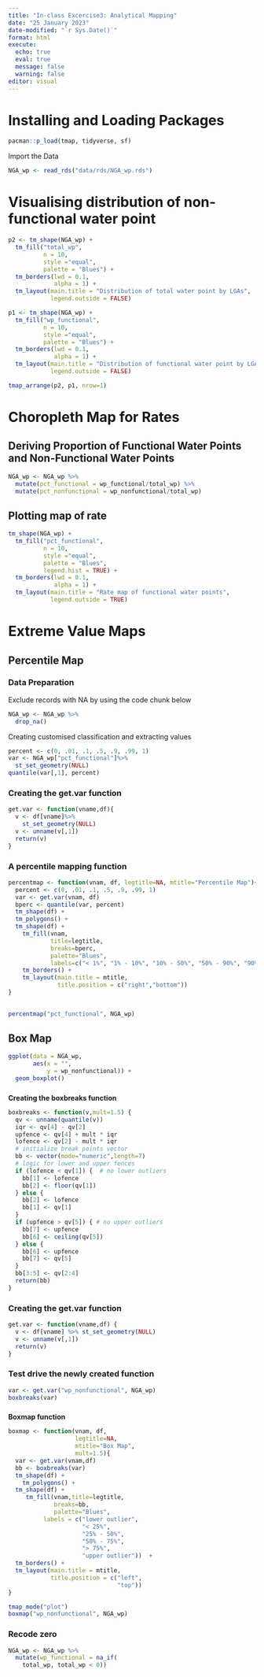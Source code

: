 ```yaml
---
title: "In-class Excercise3: Analytical Mapping"
date: "25 January 2023"
date-modified: "`r Sys.Date()`"
format: html
execute:
  echo: true
  eval: true
  message: false
  warning: false
editor: visual
---
```


# Installing and Loading Packages

```r
pacman::p_load(tmap, tidyverse, sf)
```

Import the Data

```r
NGA_wp <- read_rds("data/rds/NGA_wp.rds")
```

# Visualising distribution of non-functional water point

```r
p2 <- tm_shape(NGA_wp) + 
  tm_fill("total_wp",
          n = 10,
          style ="equal",
          palette = "Blues") + 
  tm_borders(lwd = 0.1,
             alpha = 1) + 
  tm_layout(main.title = "Distribution of total water point by LGAs",
            legend.outside = FALSE)
```

```r
p1 <- tm_shape(NGA_wp) + 
  tm_fill("wp_functional",
          n = 10,
          style ="equal",
          palette = "Blues") + 
  tm_borders(lwd = 0.1,
             alpha = 1) + 
  tm_layout(main.title = "Distribution of functional water point by LGAs",
            legend.outside = FALSE)
```

```r
tmap_arrange(p2, p1, nrow=1)
```

# Choropleth Map for Rates

## Deriving Proportion of Functional Water Points and Non-Functional Water Points

```r
NGA_wp <- NGA_wp %>%
  mutate(pct_functional = wp_functional/total_wp) %>%
  mutate(pct_nonfunctional = wp_nonfunctional/total_wp)
```

## Plotting map of rate

```r
tm_shape(NGA_wp) + 
  tm_fill("pct_functional",
          n = 10,
          style ="equal",
          palette = "Blues",
          legend.hist = TRUE) + 
  tm_borders(lwd = 0.1,
             alpha = 1) + 
  tm_layout(main.title = "Rate map of functional water points",
            legend.outside = TRUE)
```

# Extreme Value Maps

## Percentile Map

### Data Preparation

Exclude records with NA by using the code chunk below

```r
NGA_wp <- NGA_wp %>%
  drop_na()
```

Creating customised classification and extracting values

```r
percent <- c(0, .01, .1, .5, .9, .99, 1)
var <- NGA_wp["pct_functional"]%>%
  st_set_geometry(NULL)
quantile(var[,1], percent)
```

### Creating the get.var function

```r
get.var <- function(vname,df){
  v <- df[vname]%>%
    st_set_geometry(NULL)
  v <- unname(v[,1])
  return(v)
}
```

### A percentile mapping function

```r
percentmap <- function(vnam, df, legtitle=NA, mtitle="Percentile Map"){
  percent <- c(0, .01, .1, .5, .9, .99, 1)
  var <- get.var(vnam, df)
  bperc <- quantile(var, percent)
  tm_shape(df) + 
  tm_polygons() + 
  tm_shape(df) +
    tm_fill(vnam,
            title=legtitle,
            breaks=bperc,
            palette="Blues",
            labels=c("< 1%", "1% - 10%", "10% - 50%", "50% - 90%", "90%")) + 
    tm_borders() + 
    tm_layout(main.title = mtitle,
              title.position = c("right","bottom"))
}
  
```

```r
percentmap("pct_functional", NGA_wp)
```

## Box Map

```r
ggplot(data = NGA_wp,
       aes(x = "",
           y = wp_nonfunctional)) +
  geom_boxplot()
```

### 
**Creating the boxbreaks function**

```r
boxbreaks <- function(v,mult=1.5) {
  qv <- unname(quantile(v))
  iqr <- qv[4] - qv[2]
  upfence <- qv[4] + mult * iqr
  lofence <- qv[2] - mult * iqr
  # initialize break points vector
  bb <- vector(mode="numeric",length=7)
  # logic for lower and upper fences
  if (lofence < qv[1]) {  # no lower outliers
    bb[1] <- lofence
    bb[2] <- floor(qv[1])
  } else {
    bb[2] <- lofence
    bb[1] <- qv[1]
  }
  if (upfence > qv[5]) { # no upper outliers
    bb[7] <- upfence
    bb[6] <- ceiling(qv[5])
  } else {
    bb[6] <- upfence
    bb[7] <- qv[5]
  }
  bb[3:5] <- qv[2:4]
  return(bb)
}
```

### **Creating the get.var function**

```r
get.var <- function(vname,df) {
  v <- df[vname] %>% st_set_geometry(NULL)
  v <- unname(v[,1])
  return(v)
}
```

### **Test drive the newly created function**

```r
var <- get.var("wp_nonfunctional", NGA_wp) 
boxbreaks(var)
```

### 
**Boxmap function**

```r
boxmap <- function(vnam, df, 
                   legtitle=NA,
                   mtitle="Box Map",
                   mult=1.5){
  var <- get.var(vnam,df)
  bb <- boxbreaks(var)
  tm_shape(df) +
    tm_polygons() +
  tm_shape(df) +
     tm_fill(vnam,title=legtitle,
             breaks=bb,
             palette="Blues",
          labels = c("lower outlier", 
                     "< 25%", 
                     "25% - 50%", 
                     "50% - 75%",
                     "> 75%", 
                     "upper outlier"))  +
  tm_borders() +
  tm_layout(main.title = mtitle, 
            title.position = c("left",
                               "top"))
}
```

```r
tmap_mode("plot")
boxmap("wp_nonfunctional", NGA_wp)
```

### **Recode zero** 

```r
NGA_wp <- NGA_wp %>%
  mutate(wp_functional = na_if(
    total_wp, total_wp < 0))
```
